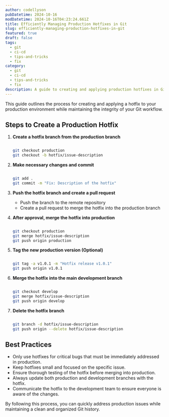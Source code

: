 ```yaml
---
author: codellyson
pubDatetime: 2024-10-16
modDatetime: 2024-10-16T04:23:24.661Z
title: Efficiently Managing Production Hotfixes in Git
slug: efficiently-managing-production-hotfixes-in-git
featured: true
draft: false
tags:
  - git
  - ci-cd
  - tips-and-tricks
  - fix
category:
  - git
  - ci-cd
  - tips-and-tricks
  - fix
description: A guide to creating and applying production hotfixes in Git without disrupting the Git workflow.
---
```



This guide outlines the process for creating and applying a hotfix to your production environment while maintaining the integrity of your Git workflow.

## Steps to Create a Production Hotfix

1. **Create a hotfix branch from the production branch**

   ```bash

   git checkout production
   git checkout -b hotfix/issue-description
   ```

2. **Make necessary changes and commit**

   ```bash

   git add .
   git commit -m "Fix: Description of the hotfix"
   ```

3. **Push the hotfix branch and create a pull request**

   - Push the branch to the remote repository
   - Create a pull request to merge the hotfix into the production branch

4. **After approval, merge the hotfix into production**

   ```bash

   git checkout production
   git merge hotfix/issue-description
   git push origin production
   ```

5. **Tag the new production version (Optional)**

   ```bash

   git tag -a v1.0.1 -m "Hotfix release v1.0.1"
   git push origin v1.0.1
   ```

6. **Merge the hotfix into the main development branch**

   ```bash

   git checkout develop
   git merge hotfix/issue-description
   git push origin develop
   ```

7. **Delete the hotfix branch**
   ```bash

   git branch -d hotfix/issue-description
   git push origin --delete hotfix/issue-description
   ```

## Best Practices

- Only use hotfixes for critical bugs that must be immediately addressed in production.
- Keep hotfixes small and focused on the specific issue.
- Ensure thorough testing of the hotfix before merging into production.
- Always update both production and development branches with the hotfix.
- Communicate the hotfix to the development team to ensure everyone is aware of the changes.

By following this process, you can quickly address production issues while maintaining a clean and organized Git history.
